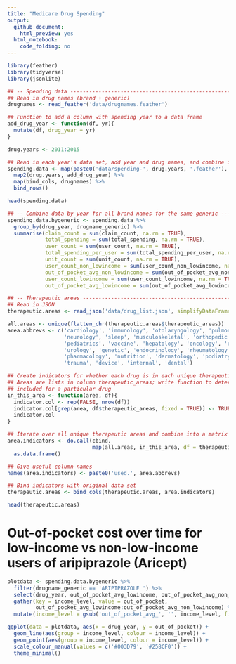 ```yaml
---
title: "Medicare Drug Spending"
output:
  github_document:
    html_preview: yes
  html_notebook:
    code_folding: no
---
```


```r
library(feather)
library(tidyverse)
library(jsonlite)

```

```r
## -- Spending data --------------------------------------------------------------------------------
## Read in drug names (brand + generic)
drugnames <- read_feather('data/drugnames.feather')

## Function to add a column with spending year to a data frame
add_drug_year <- function(df, yr){
  mutate(df, drug_year = yr)
}

drug.years <- 2011:2015

## Read in each year's data set, add year and drug names, and combine into a single data.frame
spending.data <- map(paste0('data/spending-', drug.years, '.feather'), read_feather) %>%
  map2(drug.years, add_drug_year) %>%
  map(bind_cols, drugnames) %>%
  bind_rows()

```

```r
head(spending.data)

```

```r
## -- Combine data by year for all brand names for the same generic --------------------------------
spending.data.bygeneric <- spending.data %>%
  group_by(drug_year, drugname_generic) %>%
  summarise(claim_count = sum(claim_count, na.rm = TRUE),
            total_spending = sum(total_spending, na.rm = TRUE),
            user_count = sum(user_count, na.rm = TRUE),
            total_spending_per_user = sum(total_spending_per_user, na.rm = TRUE),
            unit_count = sum(unit_count, na.rm = TRUE),
            user_count_non_lowincome = sum(user_count_non_lowincome, na.rm = TRUE),
            out_of_pocket_avg_non_lowincome = sum(out_of_pocket_avg_non_lowincome, na.rm = TRUE),
            user_count_lowincome = sum(user_count_lowincome, na.rm = TRUE),
            out_of_pocket_avg_lowincome = sum(out_of_pocket_avg_lowincome, na.rm = TRUE))

```

```r
## -- Therapeutic areas ----------------------------------------------------------------------------
## Read in JSON
therapeutic.areas <- read_json('data/drug_list.json', simplifyDataFrame = TRUE)

all.areas <- unique(flatten_chr(therapeutic.areas$therapeutic_areas))
area.abbrevs <- c('cardiology', 'immunology', 'otolaryngology', 'pulmonary', 'family', 'infection',
                  'neurology', 'sleep', 'musculoskeletal', 'orthopedic', 'gastroenterology',
                  'pediatrics', 'vaccine', 'hepatology', 'oncology', 'ophthalmology', 'nephrology',
                  'urology', 'genetic', 'endocrinology', 'rheumatology', 'psychiatry', 'hematology',
                  'pharmacology', 'nutrition', 'dermatology', 'podiatry', 'obgyn', 'healthyvols',
                  'trauma', 'device', 'internal', 'dental')

## Create indicators for whether each drug is in each unique therapeutic area
## Areas are lists in column therapeutic_areas; write function to determine if a given area is
## included for a particular drug
in_this_area <- function(area, df){
  indicator.col <- rep(FALSE, nrow(df))
  indicator.col[grep(area, df$therapeutic_areas, fixed = TRUE)] <- TRUE
  indicator.col
}

## Iterate over all unique therapeutic areas and combine into a matrix -> data.frame
area.indicators <- do.call(cbind,
                           map(all.areas, in_this_area, df = therapeutic.areas)) %>%
  as.data.frame()

## Give useful column names
names(area.indicators) <- paste0('used.', area.abbrevs)

## Bind indicators with original data set
therapeutic.areas <- bind_cols(therapeutic.areas, area.indicators)

```

```r
head(therapeutic.areas)

```

# Out-of-pocket cost over time for low-income vs non-low-income users of aripiprazole (Aricept)
```r
plotdata <- spending.data.bygeneric %>%
  filter(drugname_generic == 'ARIPIPRAZOLE ') %>%
  select(drug_year, out_of_pocket_avg_lowincome, out_of_pocket_avg_non_lowincome) %>%
  gather(key = income_level, value = out_of_pocket,
         out_of_pocket_avg_lowincome:out_of_pocket_avg_non_lowincome) %>%
  mutate(income_level = gsub('out_of_pocket_avg_', '', income_level, fixed = TRUE))

ggplot(data = plotdata, aes(x = drug_year, y = out_of_pocket)) +
  geom_line(aes(group = income_level, colour = income_level)) +
  geom_point(aes(group = income_level, colour = income_level)) +
  scale_colour_manual(values = c('#003D79', '#258CF0')) +
  theme_minimal()

```

